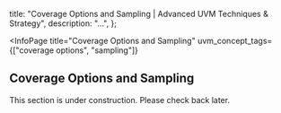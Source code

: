 
  title: "Coverage Options and Sampling | Advanced UVM Techniques & Strategy",
  description: "...",
};

<InfoPage
  title="Coverage Options and Sampling"
  uvm_concept_tags={["coverage options", "sampling"]}
>

  ## Coverage Options and Sampling

  This section is under construction. Please check back later.

</InfoPage>